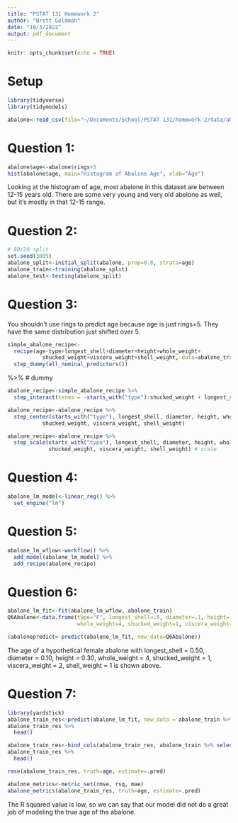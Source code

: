 ```yaml
---
title: "PSTAT 131 Homework 2"
author: "Brett Goldman"
date: "10/3/2022"
output: pdf_document
---
```


```r
knitr::opts_chunk$set(echo = TRUE)
```

# Setup
```r
library(tidyverse)
library(tidymodels)
```

```r
abalone<-read_csv(file="~/Documents/School/PSTAT 131/homework-2/data/abalone.csv")
```

# Question 1:

```r
abalone$age<-abalone$rings+5
hist(abalone$age, main="Histogram of Abalone Age", xlab="Age")
```
Looking at the histogram of age, most abalone in this dataset are between 12-15 years old. There are some very young and very old abelone as well, but it's mostly in that 12-15 range.

# Question 2:

```r
# 80/20 split
set.seed(3005)
abalone_split<-initial_split(abalone, prop=0.8, strata=age)
abalone_train<-training(abalone_split)
abalone_test<-testing(abalone_split)
```


# Question 3:
You shouldn't use rings to predict age because age is just rings+5. They have the same distribution just shifted over 5.
```r
simple_abalone_recipe<-
  recipe(age~type+longest_shell+diameter+height+whole_weight+
           shucked_weight+viscera_weight+shell_weight, data=abalone_train) %>% # recipe
  step_dummy(all_nominal_predictors()) 
```
%>% # dummy

```r
abalone_recipe<-simple_abalone_recipe %>%
  step_interact(terms = ~starts_with("type"):shucked_weight + longest_shell:diameter + shucked_weight:shell_weight)
```

```r
abalone_recipe<-abalone_recipe %>% 
  step_center(starts_with("type"), longest_shell, diameter, height, whole_weight,
           shucked_weight, viscera_weight, shell_weight)
```

```r
abalone_recipe<-abalone_recipe %>% 
  step_scale(starts_with("type"), longest_shell, diameter, height, whole_weight,
             shucked_weight, viscera_weight, shell_weight) # scale
```

# Question 4:
```r
abalone_lm_model<-linear_reg() %>% 
  set_engine("lm")
```

# Question 5:
```r
abalone_lm_wflow<-workflow() %>% 
  add_model(abalone_lm_model) %>% 
  add_recipe(abalone_recipe)
```

# Question 6:
```r
abalone_lm_fit<-fit(abalone_lm_wflow, abalone_train)
Q6Abalone<-data.frame(type="F", longest_shell=.5, diameter=.1, height=.3, 
                      whole_weight=4, shucked_weight=1, viscera_weight=2, shell_weight=1)
```

```r
(abalonepredict<-predict(abalone_lm_fit, new_data=Q6Abalone))
```

The age of a hypothetical female abalone with longest_shell = 0.50, diameter = 0.10, height = 0.30, whole_weight = 4, shucked_weight = 1, viscera_weight = 2, shell_weight = 1 is shown above.

# Question 7:
```r
library(yardstick)
abalone_train_res<-predict(abalone_lm_fit, new_data = abalone_train %>% select(-age))
abalone_train_res %>% 
  head()
```

```r
abalone_train_res<-bind_cols(abalone_train_res, abalone_train %>% select(age))
abalone_train_res %>% 
  head()
```
```r
rmse(abalone_train_res, truth=age, estimate=.pred)
```

```r
abalone_metrics<-metric_set(rmse, rsq, mae)
abalone_metrics(abalone_train_res, truth=age, estimate=.pred)
```

The R squared value is low, so we can say that our model did not do a great job of modeling the true age of the abalone.
